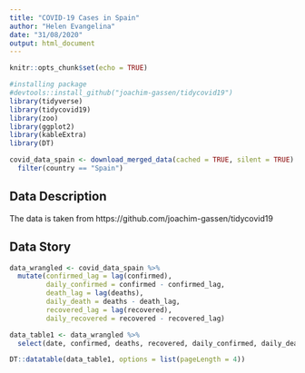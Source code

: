 ```yaml
---
title: "COVID-19 Cases in Spain"
author: "Helen Evangelina"
date: "31/08/2020"
output: html_document
---
```


```r
knitr::opts_chunk$set(echo = TRUE)
```

```r
#installing package
#devtools::install_github("joachim-gassen/tidycovid19")
library(tidyverse)
library(tidycovid19)
library(zoo)
library(ggplot2)
library(kableExtra)
library(DT)
```

```r
covid_data_spain <- download_merged_data(cached = TRUE, silent = TRUE) %>%
  filter(country == "Spain")
```

## Data Description
The data is taken from https://github.com/joachim-gassen/tidycovid19

## Data Story
```r
data_wrangled <- covid_data_spain %>% 
  mutate(confirmed_lag = lag(confirmed),
         daily_confirmed = confirmed - confirmed_lag,
         death_lag = lag(deaths),
         daily_death = deaths - death_lag,
         recovered_lag = lag(recovered),
         daily_recovered = recovered - recovered_lag)
```

```r
data_table1 <- data_wrangled %>%
  select(date, confirmed, deaths, recovered, daily_confirmed, daily_death, daily_recovered)
```

```r
DT::datatable(data_table1, options = list(pageLength = 4))
```

